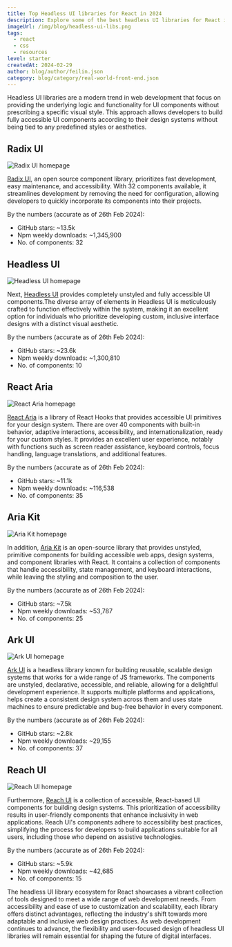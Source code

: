 ```yaml
---
title: Top Headless UI libraries for React in 2024
description: Explore some of the best headless UI libraries for React in 2024.
imageUrl: /img/blog/headless-ui-libs.png
tags:
  - react
  - css
  - resources
level: starter
createdAt: 2024-02-29
author: blog/author/feilin.json
category: blog/category/real-world-front-end.json
---
```


Headless UI libraries are a modern trend in web development that focus on providing the underlying logic and functionality for UI components without prescribing a specific visual style. This approach allows developers to build fully accessible UI components according to their design systems without being tied to any predefined styles or aesthetics.

## Radix UI

![Radix UI homepage](/img/blog/headless-ui-libraries/radix-ui.jpg)

[Radix UI](https://www.radix-ui.com/), an open source component library, prioritizes fast development, easy maintenance, and accessibility. With 32 components available, it streamlines development by removing the need for configuration, allowing developers to quickly incorporate its components into their projects.

By the numbers (accurate as of 26th Feb 2024):

- GitHub stars: ~13.5k
- Npm weekly downloads: ~1,345,900
- No. of components: 32

## Headless UI

![Headless UI homepage](/img/blog/headless-ui-libraries/headless-ui.jpg)

Next, [Headless UI](https://headlessui.com/) provides completely unstyled and fully accessible UI components.The diverse array of elements in Headless UI is meticulously crafted to function effectively within the system, making it an excellent option for individuals who prioritize developing custom, inclusive interface designs with a distinct visual aesthetic.

By the numbers (accurate as of 26th Feb 2024):

- GitHub stars: ~23.6k
- Npm weekly downloads: ~1,300,810
- No. of components: 10

## React Aria

![React Aria homepage](/img/blog/headless-ui-libraries/react-aria.jpg)

[React Aria](https://react-spectrum.adobe.com/react-aria/) is a library of React Hooks that provides accessible UI primitives for your design system. There are over 40 components with built-in behavior, adaptive interactions, accessibility, and internationalization, ready for your custom styles. It provides an excellent user experience, notably with functions such as screen reader assistance, keyboard controls, focus handling, language translations, and additional features.

By the numbers (accurate as of 26th Feb 2024):

- GitHub stars: ~11.1k
- Npm weekly downloads: ~116,538
- No. of components: 35

## Aria Kit

![Aria Kit homepage](/img/blog/headless-ui-libraries/aria-kit.jpg)

In addition, [Aria Kit](https://ariakit.org/) is an open-source library that provides unstyled, primitive components for building accessible web apps, design systems, and component libraries with React. It contains a collection of components that handle accessibility, state management, and keyboard interactions, while leaving the styling and composition to the user.

By the numbers (accurate as of 26th Feb 2024):

- GitHub stars: ~7.5k
- Npm weekly downloads: ~53,787
- No. of components: 25

## Ark UI

![Ark UI homepage](/img/blog/headless-ui-libraries/ark-ui.jpg)

[Ark UI](https://ark-ui.com/) is a headless library known for building reusable, scalable design systems that works for a wide range of JS frameworks. The components are unstyled, declarative, accessible, and reliable, allowing for a delightful development experience. It supports multiple platforms and applications, helps create a consistent design system across them and uses state machines to ensure predictable and bug-free behavior in every component.

By the numbers (accurate as of 26th Feb 2024):

- GitHub stars: ~2.8k
- Npm weekly downloads: ~29,155
- No. of components: 37

## Reach UI

![Reach UI homepage](/img/blog/headless-ui-libraries/reach-ui.jpg)

Furthermore, [Reach UI](https://reach.tech/) is a collection of accessible, React-based UI components for building design systems. This prioritization of accessibility results in user-friendly components that enhance inclusivity in web applications. Reach UI's components adhere to accessibility best practices, simplifying the process for developers to build applications suitable for all users, including those who depend on assistive technologies.

By the numbers (accurate as of 26th Feb 2024):

- GitHub stars: ~5.9k
- Npm weekly downloads: ~42,685
- No. of components: 15

The headless UI library ecosystem for React showcases a vibrant collection of tools designed to meet a wide range of web development needs. From accessibility and ease of use to customization and scalability, each library offers distinct advantages, reflecting the industry's shift towards more adaptable and inclusive web design practices. As web development continues to advance, the flexibility and user-focused design of headless UI libraries will remain essential for shaping the future of digital interfaces.

